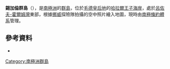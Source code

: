 {{Coord|69|10|S|39|28|E||display=title}}

'''錫加倫群島'''（{{lang-nn|Sigaren}}），是[[南極洲|南極洲]]的[[群島|群島]]，位於[[毛德皇后地|毛德皇后地]]的[[哈拉爾王子海岸|哈拉爾王子海岸]]，處於[[呂佐夫-霍爾姆灣|呂佐夫-霍爾姆灣]]東部，根據[[挪威|挪威]]探險隊拍攝的空中照片繪入地圖，現時由[[南極條約體系|南極條約體系]]管理。

==參考資料==
*{{usgs-gazetteer}}

{{Antarctica-geo-stub}}
[[Category:南極洲群島|Category:南極洲群島]]